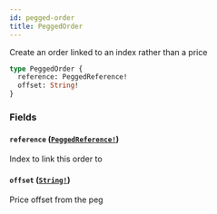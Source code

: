 ```yaml
---
id: pegged-order
title: PeggedOrder
---
```


Create an order linked to an index rather than a price

```graphql
type PeggedOrder {
  reference: PeggedReference!
  offset: String!
}
```

### Fields

#### `reference` ([`PeggedReference!`](/graphql/enums/pegged-reference))

Index to link this order to

#### `offset` ([`String!`](/graphql/scalars/string))

Price offset from the peg
